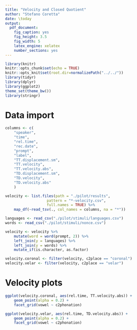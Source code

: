 ```yaml
---
title: "Velocity and Closed Quotient"
author: "Stefano Coretta"
date: \today
output: 
  pdf_document: 
    fig_caption: yes
    fig_height: 3.5
    fig_width: 5
    latex_engine: xelatex
    number_sections: yes
---
```


```r
library(knitr)
knitr::opts_chunk$set(echo = TRUE)
knitr::opts_knit$set(root.dir=normalizePath("../../"))
library(tidyr)
library(dplyr)
library(ggplot2)
theme_set(theme_bw())
library(stringr)
```

# Data import

```r
columns <- c(
    "speaker",
    "time",
    "rel.time",
    "rec.date",
    "prompt",
    "label",
    "TT.displacement.sm",
    "TT.velocity",
    "TT.velocity.abs",
    "TD.displacement.sm",
    "TD.velocity",
    "TD.velocity.abs"
    )

velocity <- list.files(path = "./pilot/results",
                   pattern = "*-velocity.csv",
                   full.names = TRUE) %>%
    map_df(~read_tsv(., col_names = columns, na = "*"))

languages <- read_csv("./pilot/stimuli/languages.csv")
words <- read_csv("./pilot/stimuli/nonce.csv")

velocity <- velocity %>%
    mutate(word = word(prompt, 2)) %>%
    left_join(y = languages) %>%
    left_join(y = words) %>%
    mutate_if(is.character, as.factor)

velocity.coronal <- filter(velocity, c2place == "coronal")
velocity.velar <- filter(velocity, c2place == "velar")
```

# Velocity plots

```r
ggplot(velocity.coronal, aes(rel.time, TT.velocity.abs)) +
    geom_point(alpha = 0.2) +
    facet_grid(vowel ~ c2phonation)
```

```r
ggplot(velocity.velar, aes(rel.time, TD.velocity.abs)) +
    geom_point(alpha = 0.2) +
    facet_grid(vowel ~ c2phonation)
```
